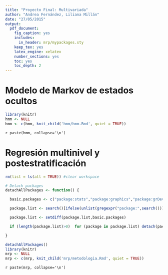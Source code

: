 ```yaml
---
title: "Proyecto Final: Multivariada"
author: "Andrea Fernández, Liliana Millán"
date: "27/05/2015"
output:
  pdf_document:
    fig_caption: yes
    includes:
      in_header: mrp/mypackages.sty
    keep_tex: yes
    latex_engine: xelatex
    number_sections: yes
    toc: yes
    toc_depth: 2
---
```


\pagebreak

# Modelo de Markov de estados ocultos

```r
library(knitr)
hmm <- NULL
hmm <- c(hmm, knit_child('hmm/hmm.Rmd', quiet = TRUE))
```

`r paste(hmm, collapse='\n')`

\pagebreak

# Regresión multinivel y postestratificación

```r
rm(list = ls(all = TRUE)) #clear workspace

# Detach packages
detachAllPackages <- function() {

  basic.packages <- c("package:stats","package:graphics","package:grDevices","package:utils","package:datasets","package:methods","package:base")

  package.list <- search()[ifelse(unlist(gregexpr("package:",search()))==1,TRUE,FALSE)]

  package.list <- setdiff(package.list,basic.packages)

  if (length(package.list)>0)  for (package in package.list) detach(package, character.only=TRUE)

}

detachAllPackages()
library(knitr)
mrp <- NULL
mrp <- c(mrp, knit_child('mrp/metodologia.Rmd', quiet = TRUE))
```

`r paste(mrp, collapse='\n')`


